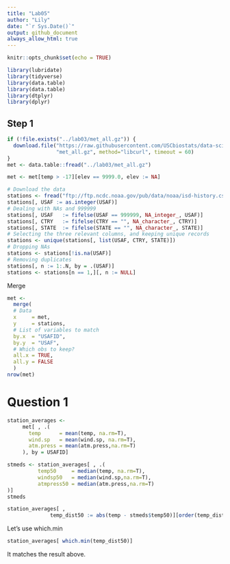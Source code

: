 ```yaml
---
title: "Lab05"
author: "Lily"
date: "`r Sys.Date()`"
output: github_document
always_allow_html: true
---
```


```r
knitr::opts_chunk$set(echo = TRUE)
```

```r
library(lubridate)
library(tidyverse)
library(data.table)
library(data.table)
library(dtplyr)
library(dplyr)
```

## Step 1
```r
if (!file.exists("../lab03/met_all.gz")) {
  download.file("https://raw.githubusercontent.com/USCbiostats/data-science-data/master/02_met/met_all.gz", 
                "met_all.gz", method="libcurl", timeout = 60)  
}
met <- data.table::fread("../lab03/met_all.gz")
```
```r
met <- met[temp > -17][elev == 9999.0, elev := NA]
```
```r
# Download the data
stations <- fread("ftp://ftp.ncdc.noaa.gov/pub/data/noaa/isd-history.csv")
stations[, USAF := as.integer(USAF)]
# Dealing with NAs and 999999
stations[, USAF   := fifelse(USAF == 999999, NA_integer_, USAF)]
stations[, CTRY   := fifelse(CTRY == "", NA_character_, CTRY)]
stations[, STATE  := fifelse(STATE == "", NA_character_, STATE)]
# Selecting the three relevant columns, and keeping unique records
stations <- unique(stations[, list(USAF, CTRY, STATE)])
# Dropping NAs
stations <- stations[!is.na(USAF)]
# Removing duplicates
stations[, n := 1:.N, by = .(USAF)]
stations <- stations[n == 1,][, n := NULL]
```

Merge
```r
met <-  
  merge(
  # Data
  x     = met,      
  y     = stations, 
  # List of variables to match
  by.x  = "USAFID",
  by.y  = "USAF", 
  # Which obs to keep?
  all.x = TRUE,      
  all.y = FALSE
  ) 
nrow(met)
```

# Question 1
```r
station_averages <- 
     met[ , .(
       temp      = mean(temp, na.rm=T),
       wind.sp   = mean(wind.sp, na.rm=T),
       atm.press = mean(atm.press,na.rm=T)
     ), by = USAFID]
```
```r
stmeds <- station_averages[ , .(
          temp50     = median(temp, na.rm=T),
          windsp50   = median(wind.sp,na.rm=T),
          atmpress50 = median(atm.press,na.rm=T)
)]
stmeds
```
```r
station_averages[ , 
              temp_dist50 := abs(temp - stmeds$temp50)][order(temp_dist50)]
```
Let's use which.min
```r
station_averages[ which.min(temp_dist50)]
```

It matches the result above.





